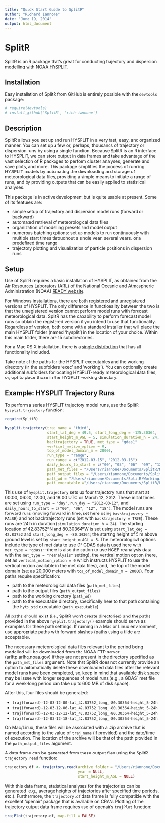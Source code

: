 ```yaml
---
title: "Quick Start Guide to SplitR"
author: "Richard Iannone"
date: "June 19, 2014"
output: html_document
---
```


SplitR
======

SplitR is an R package that's great for conducting trajectory and dispersion modelling with [NOAA HYSPLIT](http://ready.arl.noaa.gov/HYSPLIT.php).

## Installation

Easy installation of SplitR from GitHub is entirely possible with the `devtools` package:

```r
# require(devtools)
# install_github('SplitR', 'rich-iannone')
```

## Description

SplitR allows you set up and run HYSPLIT in a very fast, easy, and organized manner. You can set up a few or, perhaps, thousands of trajectory or dispersion runs by using a single function. Because SplitR is an R interface to HYSPLIT, we can store output in data frames and take advantage of the vast selection of R packages to perform cluster analyses, generate and save plots, and more. This package simplifies the process of running HYSPLIT models by automating the downloading and storage of meteorological data files, providing a simple means to initiate a range of runs, and by providing outputs that can be easily applied to statistical analyses.

This package is in active development but is quite usable at present. Some of its features are:

- simple setup of trajectory and dispersion model runs (forward or backward)
- automated retrieval of meteorological data files
- organization of modelling presets and model output
- numerous batching options: set up models to run continuously with multiple start times throughout a single year, several years, or a predefined time range
- trajectory plotting and visualization of particle positions in dispersion runs

## Setup

Use of SplitR requires a basic installation of HYSPLIT, as obtained from the Air Resources Laboratory (ARL) of the National Oceanic and Atmospheric Administration (NOAA) [READY website](http://ready.arl.noaa.gov/HYSPLIT.php). 

For Windows installations, there are both [registered](http://ready.arl.noaa.gov/hyreg/HYSPLIT_pchysplit.php) and [unregistered](http://ready.arl.noaa.gov/HYSPLIT_hytrial.php) versions of HYSPLIT. The only difference in functionality between the two is that the unregistered version cannot perform model runs with forecast meteorological data. SplitR has the capability to perform forecast model runs so obtain the registered version if you intend to use that functionality. Regardless of version, both come with a standard installer that will place the main HYSPLIT folder (named 'hysplit') in the location of your choice. Within this main folder, there are 15 subdirectories.

For a Mac OS X installation, there is a [single distribution](http://ready.arl.noaa.gov/hyreg/HYSPLIT_applehysp.php) that has all functionality included.

Take note of the paths for the HYSPLIT executables and the working directory (in the subfolders 'exec' and 'working'). You can optionally create additional subfolders for locating HYSPLIT-ready meteorological data files, or, opt to place those in the HYSPLIT working directory.

## Example: HYSPLIT Trajectory Runs

To perform a series HYSPLIT trajectory model runs, use the SplitR `hysplit.trajectory` function:

```r
require(SplitR)

hysplit.trajectory(traj_name = "third",
                   start_lat_deg = 49.5, start_long_deg = -125.30364,
                   start_height_m_AGL = 5, simulation_duration_h = 24,
                   backtrajectory = TRUE, met_type = "gdas1",
                   vertical_motion_option = 0,
                   top_of_model_domain_m = 20000,
                   run_type = "range",
                   run_range = c("2012-03-15", "2012-03-16"),
                   daily_hours_to_start = c("00", "03", "06", "09", "12", "15", "18", "21"),
                   path_met_files = "/Users/riannone/Documents/SplitR/Met/",
                   path_output_files = "/Users/riannone/Documents/SplitR/Output/",
                   path_wd = "/Users/riannone/Documents/SplitR/Working/",
                   path_executable ="/Users/riannone/Documents/SplitR/Exec/")
```

This use of `hysplit.trajectory` sets up four trajectory runs that start at 00:00, 06:00, 12:00, and 18:00 UTC on March 12, 2012. These initial times are set using `run_type = "day"`, `run_day = "2012-03-12"`, and `daily_hours_to_start = c("00", "06", "12", "18")`. The model runs are forward runs (moving forward in time, set here using `backtrajectory = FALSE`) and not backtrajectory runs (set with `backtrajectory = TRUE`). These runs are 24 h in duration (`simulation_duration_h = 24`). The starting location of 42.83752ºN and 80.30364ºW is set using `start_lat_deg = 42.83752` and `start_long_deg = -80.30364`; the starting height of 5 m above ground level is set by `start_height_m_AGL = 5`. The meteorological options include the type of met data to use (1º GDAS data is used here with `met_type = "gdas1"`--there is also the option to use NCEP reanalysis data with the `met_type = "reanalysis"` setting), the vertical motion option (here, set as `vertical_motion_option = 0` which instructs HYSPLIT to use the vertical motion available in the met data files), and, the top of the model domain (set as 20,000 meters with `top_of_model_domain_m = 20000`). Four paths require specification:

- path to the meteorological data files (`path_met_files`)
- path to the output files (`path_output_files`)
- path to the working directory (`path_wd`)
- path to the executable directory, specifically here to that path containing the `hyts_std` executable (`path_executable`)

All paths should exist (i.e., SplitR won't create directories) and the paths provided in the above `hysplit.trajectory()` example should serve as examples for these path settings. If running in a Mac or Linux environment, use appropriate paths with forward slashes (paths using a tilde are acceptable).

The necessary meteorological data files relevant to the period being modelled will be downloaded from the NOAA FTP server (arlftp.arlhq.noaa.gov) if they are not present in the directory specified as the `path_met_files` argument. Note that SplitR does not currently provide an option to automatically delete these downloaded data files after the relevant model runs have been completed, so, keep in mind that available disk space may be issue with longer sequences of model runs (e.g., a GDAS1 met file for a week-long period can take up to 600 MB of disk space).

After this, four files should be generated:

- `traj(forward)-12-03-12-00-lat_42.83752_long_-80.30364-height_5-24h`
- `traj(forward)-12-03-12-06-lat_42.83752_long_-80.30364-height_5-24h`
- `traj(forward)-12-03-12-12-lat_42.83752_long_-80.30364-height_5-24h`
- `traj(forward)-12-03-12-18-lat_42.83752_long_-80.30364-height_5-24h`

On Mac/Linux, these files will be associated with a .zip archive that is named according to the value of `traj_name` (if provided) and the date/time of execution. The location of the archive will be that of the path provided in the `path_output_files` argument.

A data frame can be generated from these output files using the SplitR `trajectory.read` function:

```r
trajectory.df <- trajectory.read(archive_folder = "/Users/riannone/Documents/SplitR/Output/",
                                 year = NULL,
                                 start_height_m_AGL = NULL)
```

With this data frame, statistical analyses for the trajectories can be generated (e.g., average heights of trajectories after specified time periods, etc.). Furthermore, the `trajectory.df` data frame is fully compatible with the excellent 'openair' package that is available on CRAN. Plotting of the trajectory output data frame requires use of openair's `trajPlot` function:

```r
trajPlot(trajectory.df, map.fill = FALSE)
```

